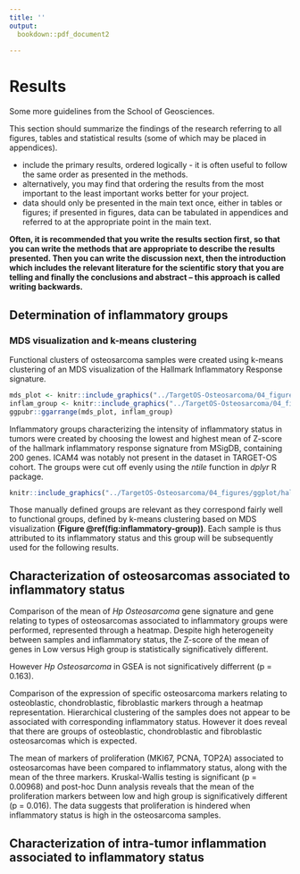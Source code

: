 ```yaml
---
title: ''
output: 
  bookdown::pdf_document2
  
---
```


# Results

Some more guidelines from the School of Geosciences.

This section should summarize the findings of the research referring to all figures, tables and statistical results (some of which may be placed in appendices).

- include the primary results, ordered logically - it is often useful to follow the same order as presented in the methods.
- alternatively, you may find that ordering the results from the most important to the least important works better for your project.
- data should only be presented in the main text once, either in tables or figures; if presented in figures, data can be tabulated in appendices and referred to at the appropriate point in the main text.

**Often, it is recommended that you write the results section first, so that you can write the methods that are appropriate to describe the results presented. Then you can write the discussion next, then the introduction which includes the relevant literature for the scientific story that you are telling and finally the conclusions and abstract – this approach is called writing backwards.**

## Determination of inflammatory groups

### MDS visualization and k-means clustering

Functional clusters of osteosarcoma samples were created using k-means clustering of an MDS visualization of the Hallmark Inflammatory Response signature.


```r

mds_plot <- knitr::include_graphics("../TargetOS-Osteosarcoma/04_figures/MDS/MDS-metaMDS-hallmark_inflammatory-8_kcluster-Z_score.png")
inflam_group <- knitr::include_graphics("../TargetOS-Osteosarcoma/04_figures/ggplot/hallmark_mean_vs_sample+group_mean.png")
ggpubr::ggarrange(mds_plot, inflam_group)
```


Inflammatory groups characterizing the intensity of inflammatory status in tumors
were created by choosing the lowest and highest mean of Z-score of the hallmark inflammatory
response signature from MSigDB, containing 200 genes. ICAM4 was notably not present in the dataset in TARGET-OS cohort.
The groups were cut off evenly using the _ntile_ function in _dplyr_ R package.


```r
knitr::include_graphics("../TargetOS-Osteosarcoma/04_figures/ggplot/hallmark_mean_vs_sample+group_mean.png")
```

Those manually defined groups are relevant as they correspond fairly well to functional groups, defined by k-means clustering based on MDS visualization **(Figure \@ref(fig:inflammatory-group))**. Each sample is thus attributed to its inflammatory status and this group will be subsequently used for the following results.



## Characterization of osteosarcomas associated to inflammatory status

Comparison of the mean of _Hp Osteosarcoma_ gene signature and gene relating to types of osteosarcomas associated to inflammatory groups were performed, represented through a heatmap. Despite high heterogeneity between samples and inflammatory status, the Z-score of the mean of genes in Low versus High group is statistically significatively different.

However _Hp Osteosarcoma_ in GSEA is not significatively differrent (p = 0.163).

Comparison of the expression of specific osteosarcoma markers relating to osteoblastic, chondroblastic, fibroblastic markers through a heatmap representation. Hierarchical clustering of the samples does not appear to be associated with corresponding inflammatory status. However it does reveal that there are groups of osteoblastic, chondroblastic and fibroblastic osteosarcomas which is expected.

The mean of markers of proliferation (MKI67, PCNA, TOP2A) associated to osteosarcomas have been compared to inflammatory status, along with the mean of the three markers. Kruskal-Wallis testing is significant (p = 0.00968) and post-hoc Dunn analysis reveals that the mean of the proliferation markers between low and high group is significatively different (p = 0.016). The data suggests that proliferation is hindered when inflammatory status is high in the osteosarcoma samples.

## Characterization of intra-tumor inflammation associated to inflammatory status

